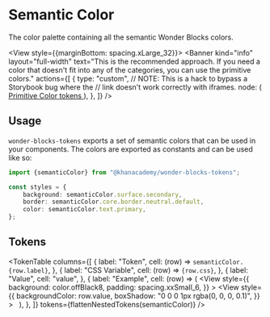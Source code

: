 




<Meta title="Packages / Tokens / Semantic Color" />

# Semantic Color

<ComponentInfo name={packageConfig.name} version={packageConfig.version} />

The color palette containing all the semantic Wonder Blocks colors.

<View style={{marginBottom: spacing.xLarge_32}}>
    <Banner
        kind="info"
        layout="full-width"
        text="This is the recommended approach. If you need a color that doesn't fit into any of the categories, you can use the primitive colors."
        actions={[
            {
                type: "custom",
                // NOTE: This is a hack to bypass a Storybook bug where the
                // link doesn't work correctly with iframes.
                node: (
                    <a
                        href="/?path=/docs/packages-tokens-color--docs"
                        target="_blank"
                    >
                        Primitive Color tokens
                    </a>
                ),
            },
        ]}
    />
</View>

## Usage

`wonder-blocks-tokens` exports a set of semantic colors that can be used in your
components. The colors are exported as constants and can be used like so:

```ts
import {semanticColor} from "@khanacademy/wonder-blocks-tokens";

const styles = {
    background: semanticColor.surface.secondary,
    border: semanticColor.core.border.neutral.default,
    color: semanticColor.text.primary,
};
```

## Tokens

<TokenTable
    columns={[
        {
            label: "Token",
            cell: (row) => <code>semanticColor.{row.label}</code>,
        },
        {
            label: "CSS Variable",
            cell: (row) => <code>{row.css}</code>,
        },
        {
            label: "Value",
            cell: "value",
        },
        {
            label: "Example",
            cell: (row) => (
                <View
                    style={{
                        background: color.offBlack8,
                        padding: spacing.xxSmall_6,
                    }}
                >
                    <View
                        style={{
                            backgroundColor: row.value,
                            boxShadow: "0 0 0 1px rgba(0, 0, 0, 0.1)",
                        }}
                    >
                        &nbsp;
                    </View>
                </View>
            ),
        },
    ]}
    tokens={flattenNestedTokens(semanticColor)}
/>
